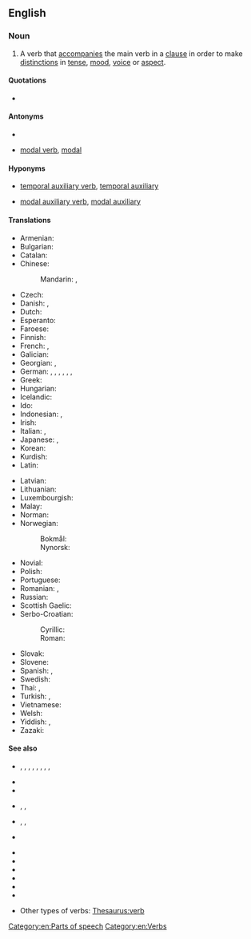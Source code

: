 {{also|auxiliary-verb}}
==English==
{{wikipedia}}

===Noun===
{{en-noun}}

# {{lb|en|grammar}} A verb that [[accompany|accompanies]] the main verb in a [[clause]] in order to make [[distinction]]s in [[tense]], [[mood]], [[voice]] or [[aspect]].
#: {{syn|en|auxiliary|helper verb|helping verb}}

====Quotations====
* {{seeCites|en}}

====Antonyms====
* {{l|en|full verb}}
* {{qualifier|sometimes}} [[modal verb]], [[modal]]

====Hyponyms====
* {{qualifier|sometimes}} [[temporal auxiliary verb]], [[temporal auxiliary]]
* {{qualifier|sometimes}} [[modal auxiliary verb]], [[modal auxiliary]]

====Translations====
{{trans-top|a helping verb}}
* Armenian: {{t+|hy|օժանդակ բայ}}
* Bulgarian: {{t|bg|спомагателен глагол}}
* Catalan: {{t|ca|verb auxiliar|m}}
* Chinese:
*: Mandarin: {{t+|cmn|助動詞}}, {{t+|cmn|助动词|tr=zhùdòngcí}}
* Czech: {{t+|cs|pomocné sloveso|n}}
* Danish: {{t|da|hjælpeudsagnsord|n}}, {{t|da|hjælpeverbum|n}}
* Dutch: {{t+|nl|hulpwerkwoord|n}}
* Esperanto: {{t+|eo|helpverbo}}
* Faroese: {{t|fo|hjálparsagnorð|n}}
* Finnish: {{t+|fi|apuverbi}}
* French: {{t+|fr|verbe auxiliaire|m}}, {{t+|fr|auxiliaire|m}}
* Galician: {{t|gl|verbo auxiliar|m}}
* Georgian: {{t|ka|დამხმარე ზმნა}}, {{t|ka|მეშველი ზმნა}}
* German: {{t+|de|Auxiliar|n}}, {{t+|de|Auxiliare|n}}, {{t+|de|Auxiliarverb|n}}, {{t+|de|Hilfsverb|n}}, {{t|de|Hilfsverbum|n}}, {{t+|de|Hilfswort|n}}, {{t+|de|Hilfszeitwort|n}}
* Greek: {{t|el|βοηθητικό ρήμα|n}}
* Hungarian: {{t+|hu|segédige}}
* Icelandic: {{t+|is|hjálparsögn|f}}
* Ido: {{t+|io|helpoverbo}}
* Indonesian: {{t+|id|kata kerja bantu}}, {{t+|id|verba bantu}}
* Irish: {{t|ga|briathar cúnta|m}}
* Italian: {{t|it|verbo ausiliaro|m}}, {{t+|it|ausiliare}}
* Japanese: {{t+|ja|助動詞|tr=じょどうし, jodōshi}}, {{t|ja|補助動詞|tr=hojo dōshi}}
* Korean: {{t+|ko|조동사}}
* Kurdish: {{t+check|ku|lêkera alîkar}}
* Latin: {{t|la|verbum auxiliare}}
{{trans-mid}}
* Latvian: {{t|lv|palīga darbības vārds|m}}
* Lithuanian: {{t+|lt|pagalbinis veiksmažodis|m}}
* Luxembourgish: {{t|lb|Hëllefsverb|n}}
* Malay: {{t|ms|kata kerja bantu}}
* Norman: {{t|nrf|vèrbe auxiliaithe|m}} {{q|Jersey}}
* Norwegian:
*: Bokmål: {{t|nb|hjelpeverb|n}}
*: Nynorsk: {{t|nn|hjelpeverb|n}}
* Novial: {{t|nov|auxiliari verbe}}
* Polish: {{t+|pl|czasownik posiłkowy|m-in}}
* Portuguese: {{t+|pt|verbo auxiliar|m}}
* Romanian: {{t|ro|verb auxiliar|n}}, {{t|ro|verb ajutător|n}}
* Russian: {{t+|ru|вспомога́тельный глаго́л|m}}
* Scottish Gaelic: {{t|gd|gnìomhair taiceil|m}}
* Serbo-Croatian:
*: Cyrillic: {{t|sh|помоћни глагол|m}}
*: Roman: {{t|sh|pomoćni glagol|m}}
* Slovak: {{t|sk|pomocné sloveso|n}}
* Slovene: {{t|sl|pomožni glagol|m}}
* Spanish: {{t+|es|verbo auxiliar|m}}, {{t+|es|auxiliar}}
* Swedish: {{t+|sv|hjälpverb|n}}
* Thai: {{t+|th|กริยานุเคราะห์}}, {{t+|th|กริยาช่วย}}
* Turkish: {{t+|tr|yardımcı fiil}}, {{t+|tr|yardımcı eylem}}
* Vietnamese: {{t+|vi|trợ động từ}}
* Welsh: {{t|cy|berf gynorthwyol|f}}
* Yiddish: {{t-check|yi|העלפֿווערב|m}}, {{t|yi|הילפֿסווערב|m}}
* Zazaki: {{t|zza|fiilo peştiger}}
{{trans-bottom}}

====See also====
{{rel-top|examples of English auxiliary verbs}}
* {{l|en|be}}, {{l|en|am}}, {{l|en|is}}, {{l|en|are}}, {{l|en|was}}, {{l|en|were}}, {{l|en|being}}, {{l|en|been}}, {{l|en|art}}
* {{l|en|can}}
* {{l|en|could}}
* {{l|en|do}}, {{l|en|does}}, {{l|en|did}}
* {{l|en|have}}, {{l|en|has}}, {{l|en|had}}
* {{l|en|may}}
{{rel-mid}}
* {{l|en|might}}
* {{l|en|must}}
* {{l|en|shall}}
* {{l|en|should}}
* {{l|en|will}}
* {{l|en|would}}
{{rel-bottom}}

* Other types of verbs: [[Thesaurus:verb]]

[[Category:en:Parts of speech]]
[[Category:en:Verbs]]